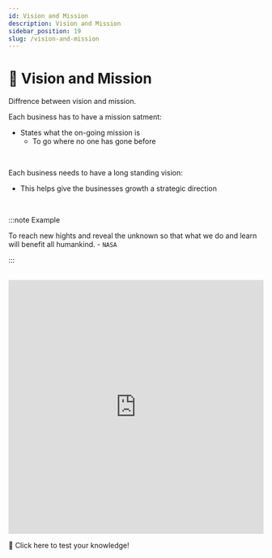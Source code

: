 ```yaml
---
id: Vision and Mission
description: Vision and Mission
sidebar_position: 19
slug: /vision-and-mission
---
```


# 🎯 Vision and Mission


Diffrence between vision and mission.

Each business has to have a mission satment: 
- States what the on-going mission is
  - To go where no one has gone before
<br />

Each business needs to have a long standing vision:
- This helps give the businesses growth a strategic direction

<br />  

:::note Example
  
To reach new hights and reveal the unknown so that what we do and learn will benefit all humankind. - `NASA`

:::

<br />

<iframe src="https://quizlet.com/636707910/match/embed?i=3loczc&x=1jj1" height="500" width="100%" style="border:0"></iframe>

<ReferenceLink href="http://short.nayanpatel.net/vision-mission-quiz">🧠 Click here to test your knowledge!</ReferenceLink>

